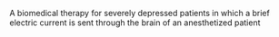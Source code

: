{{wikify}}
A biomedical therapy for severely depressed patients in which a brief electric current is sent through the brain of an anesthetized patient